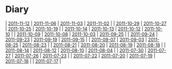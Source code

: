 = Diary =
| [[2011-11-12]] | [[2011-11-06]] | [[2011-11-03]] | [[2011-11-02]] |
| [[2011-10-29]] | [[2011-10-27]] | [[2011-10-25]] | [[2011-10-19]] |
| [[2011-10-14]] | [[2011-10-13]] | [[2011-10-12]] | [[2011-10-10]] |
| [[2011-10-09]] | [[2011-10-08]] | [[2011-10-03]] | [[2011-09-25]] |
| [[2011-09-24]] | [[2011-09-23]] | [[2011-09-19]] | [[2011-09-15]] |
| [[2011-09-07]] | [[2011-09-03]] | [[2011-08-25]] | [[2011-08-23]] |
| [[2011-08-21]] | [[2011-08-20]] | [[2011-08-19]] | [[2011-08-18]] |
| [[2011-08-14]] | [[2011-08-12]] | [[2011-08-10]] | [[2011-08-04]] |
| [[2011-07-30]] | [[2011-07-27]] | [[2011-07-26]] | [[2011-07-23]] |
| [[2011-07-22]] | [[2011-07-20]] | [[2011-07-19]] | [[2011-07-18]] |
| [[2011-07-17]] |

